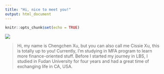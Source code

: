 ```yaml
---
title: "Hi, nice to meet you!"
output: html_document
---
```


```r
knitr::opts_chunk$set(echo = TRUE)
```

![ ](/Users/xuchengchen/Desktop/MylifeinUSA.jpeg)

> Hi, my name is Chengchen Xu, but you can also call me Cissie Xu, this is totally up to you!
Currently, I'm studying in MFA program to learn more finance-oriented stuff. Before I started my journey in LBS, I studied in Fudan University for four years and had a great time of exchanging life in CA, USA. 



